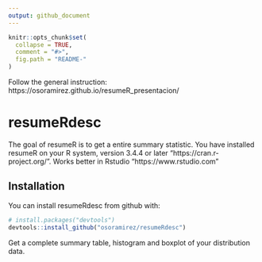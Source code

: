 ```yaml
---
output: github_document
---
```


<!-- README.md is generated from README.Rmd. Please edit that file -->

```r
knitr::opts_chunk$set(
  collapse = TRUE,
  comment = "#>",
  fig.path = "README-"
)
```

Follow the general instruction: https://osoramirez.github.io/resumeR_presentacion/



# resumeRdesc

The goal of resumeR is to get a entire summary statistic.
You have installed resumeR on your R system, version 3.4.4 or later “https://cran.r-project.org/”. Works better in Rstudio “https://www.rstudio.com”

## Installation

You can install resumeRdesc from github with:

```r
# install.packages("devtools")
devtools::install_github("osoramirez/resumeRdesc")
```

Get a complete summary table, histogram and boxplot of your distribution data.
